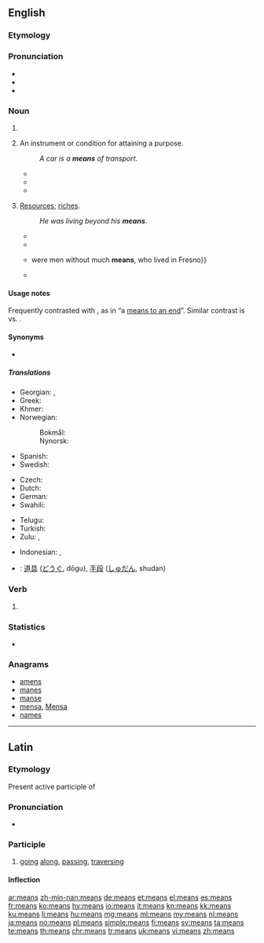 ==English==
{{wikipedia}}

===Etymology===

===Pronunciation===
* {{IPA|/miːnz/|lang=en}}
* {{audio|en-us-means.ogg|Audio (US)|lang=en}}
* {{rhymes|iːnz|lang=en}}

===Noun===
{{head|en|noun}}

# {{plural of|mean|lang=en}}
# {{label|en|countable|singular|and|plural}} An instrument or condition for attaining a purpose.
#: {{usex|She treated him as a '''means''' to an end.|lang=en}}
#: ''A car is a '''means''' of transport''.
#* {{quote-book|author={{w|Francis Bacon}}|title=History of the reign of King Henry VII|year=1622|passage=And by this '''means''' also he had them the more at vantage, being tired and harassed with a long march; and more at mercy, being cut off far from their country, and therefore not able by any sudden flight to get to retreat, and to renew their troubles.}}
#* {{quote-book|author={{w|William Shakespeare}}|title={{w|Timon of Athens}}|passage=Our hope in him is dead: let us return,<br>And strain what other '''means''' is left unto us<br>In our dear peril.|section=Act V, Scene 1|year=1623}}
#* {{quote-magazine|date=2013-06-07|author=[http://www.guardian.co.uk/profile/edpilkington Ed Pilkington]
|volume=188|issue=26|page=6|magazine={{w|The Guardian Weekly}}
|title=[http://www.guardian.co.uk/science/2013/may/29/killer-robots-ban-un-warning &lsquo;Killer robots&rsquo; should be banned in advance, UN told]
|passage=In his submission to the UN, [Christof] Heyns points to the experience of drones. Unmanned aerial vehicles were intended initially only for surveillance, and their use for offensive purposes was prohibited, yet once strategists realised their perceived advantages as a '''means''' of carrying out targeted killings, all objections were swept out of the way.}}
# {{label|en|uncountable|plurale tantum}} [[resources|Resources]]; [[riches]].
#: {{usex|a person of '''means'''; &nbsp; independent '''means'''|lang=en}}
#: ''He was living beyond his '''means'''''.
#* {{quote-book| title=A Treatise of Justifying Righteousness| page=163| author=Richard Baxter| year=1676| passage=Where there is much '''means''' to be used, and conditions yet to be performed, for the continuation and Consummation of our Justification, there it is not yet continued or consummate.}}
#* {{quote-book| title={{w|The Communist Manifesto}}| page=5| author={{w|Karl Marx}}| editor={{w|Friedrich Engels}}| year=1888|  passage=Because there is too much civilisation, too much '''means''' of subsistence, too much industry, too much commerce}}
#* {{quote-book|title=Authorizing association of producers of agricultural products| page=99| author=United States. Congress. Senate. Committee on the Judiciary| year=1921| passage=Then the other 12 packers {{...}} were men without much '''means''', who lived in Fresno}}
#* {{quote-book|year=1955|author={{w|Rex Stout}}|chapter=Die Like a Dog|title=[[w:Three Witnesses (book)|''Three Witnesses'']]|publisher=[[w:Bantam Books|Bantam Books]]|date_published=October 1994|ISBN=055324959|page=154|passage=Some kind of writer. He didn't have to make a living; he had '''means'''.}}

====Usage notes====
Frequently contrasted with {{term|end||goal}}, as in “a [[means to an end]]”. Similar contrast is {{term|process}} vs. {{term|product}}.

====Synonyms====
* {{l|en|wherewithal}}

=====Translations=====
{{trans-top|instrument or condition for attaining a purpose}}
* Georgian: {{t|ka|საშუალება|sc=Geor}}, {{t|ka|ხერხი|sc=Geor}}
* Greek: {{t+|el|μέσο|n|sc=Grek}}
* Khmer: {{t+|km|មធ្យោបាយ|tr=matyoubaay|sc=Khmr}}
* Norwegian:
*: Bokmål: {{t+|nb|middel|n}}
*: Nynorsk: {{t|nn|middel|n}}
{{trans-mid}}
* Spanish: {{t+|es|medio|m}}
* Swedish: {{t+|sv|medel|n}}
{{trans-bottom}}

{{trans-top|resources}}
* Czech: {{t|cs|prostředky|m-p}}
* Dutch: {{t+|nl|middelen|n-p}}
* German: {{t+|de|Mittel|n}}
* Swahili: {{t+|sw|viombo}}
{{trans-mid}}
* Telugu: {{t|te|మూలాధారాలు|tr=muladharalu|sc=Telu}}
* Turkish: {{t+|tr|kaynak}}
* Zulu: {{t+|zu|icebo|c5|c6}}, {{t|zu|isu|c5|c6}}
{{trans-bottom}}

{{checktrans-top}}
* Indonesian: {{t-check|id|alat}}, {{t-check|id|alat|alt=peralatan}}
* {{ttbc|ja}}: [[道具]] ([[どうぐ]], dōgu), [[手段]] ([[しゅだん]], shudan)
{{trans-bottom}}

===Verb===
{{head|en|verb form}}

# {{en-third-person singular of|mean}}

===Statistics===
* {{rank|hundred|believe|white|282|means|thus|order|near}}

===Anagrams===
* [[amens#English|amens]]
* [[manes#English|manes]]
* [[manse#English|manse]]
* [[mensa#English|mensa]], [[Mensa#English|Mensa]]
* [[names#English|names]]

----

==Latin==

===Etymology===
Present active participle of {{m|la|meō||go along, traverse}}

===Pronunciation===
* {{a|Classical}} {{IPA|/ˈme.aːns/|lang=la}}

===Participle===
{{la-present participle|me||ans}}

# [[going]] [[along]], [[passing]], [[traversing]]

====Inflection====
{{la-decl-3rd-part|meāns|meant}}

[[ar:means]]
[[zh-min-nan:means]]
[[de:means]]
[[et:means]]
[[el:means]]
[[es:means]]
[[fr:means]]
[[ko:means]]
[[hy:means]]
[[io:means]]
[[it:means]]
[[kn:means]]
[[kk:means]]
[[ku:means]]
[[li:means]]
[[hu:means]]
[[mg:means]]
[[ml:means]]
[[my:means]]
[[nl:means]]
[[ja:means]]
[[no:means]]
[[pl:means]]
[[simple:means]]
[[fi:means]]
[[sv:means]]
[[ta:means]]
[[te:means]]
[[th:means]]
[[chr:means]]
[[tr:means]]
[[uk:means]]
[[vi:means]]
[[zh:means]]